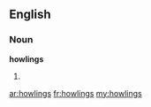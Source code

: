 ==English==

===Noun===
'''howlings'''

# {{plural of|[[howling]]}}

[[ar:howlings]]
[[fr:howlings]]
[[my:howlings]]